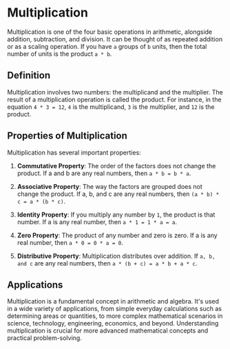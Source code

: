 # Multiplication

Multiplication is one of the four basic operations in arithmetic, alongside addition, subtraction, and division. It can be thought of as repeated addition or as a scaling operation. If you have `a` groups of `b` units, then the total number of units is the product `a * b`.

## Definition

Multiplication involves two numbers: the multiplicand and the multiplier. The result of a multiplication operation is called the product. For instance, in the equation `4 * 3 = 12`, `4` is the multiplicand, `3` is the multiplier, and `12` is the product.

## Properties of Multiplication

Multiplication has several important properties:

1. **Commutative Property**: The order of the factors does not change the product. If a and b are any real numbers, then `a * b = b * a`.

2. **Associative Property**: The way the factors are grouped does not change the product. If a, b, and c are any real numbers, then `(a * b) * c = a * (b * c)`.

3. **Identity Property**: If you multiply any number by `1`, the product is that number. If a is any real number, then `a * 1 = 1 * a = a`.

4. **Zero Property**: The product of any number and zero is zero. If a is any real number, then `a * 0 = 0 * a = 0`.

5. **Distributive Property**: Multiplication distributes over addition. If `a, b, and c` are any real numbers, then `a * (b + c) = a * b + a * c`.

## Applications

Multiplication is a fundamental concept in arithmetic and algebra. It's used in a wide variety of applications, from simple everyday calculations such as determining areas or quantities, to more complex mathematical scenarios in science, technology, engineering, economics, and beyond. Understanding multiplication is crucial for more advanced mathematical concepts and practical problem-solving.
